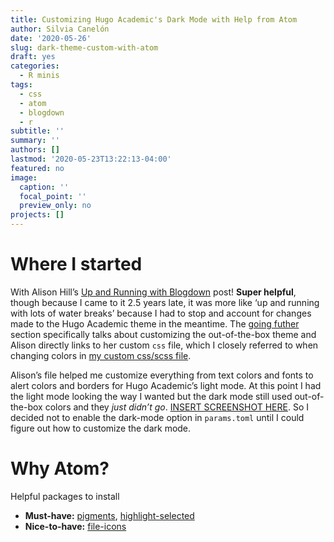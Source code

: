 ```yaml
---
title: Customizing Hugo Academic's Dark Mode with Help from Atom
author: Silvia Canelón
date: '2020-05-26'
slug: dark-theme-custom-with-atom
draft: yes
categories:
  - R minis
tags:
  - css
  - atom
  - blogdown
  - r
subtitle: ''
summary: ''
authors: []
lastmod: '2020-05-23T13:22:13-04:00'
featured: no
image:
  caption: ''
  focal_point: ''
  preview_only: no
projects: []
---
```

# Where I started
With Alison Hill's [Up and Running with Blogdown](https://alison.rbind.io/post/2017-06-12-up-and-running-with-blogdown/) post! **Super helpful**, though because I came to it 2.5 years late, it was more like 'up and running with lots of water breaks' because I had to stop and account for changes made to the Hugo Academic theme in the meantime. The [going futher](https://alison.rbind.io/post/2017-06-12-up-and-running-with-blogdown/#going-further) section specifically talks about customizing the out-of-the-box theme and Alison directly links to her custom `css` file, which I closely referred to when changing colors in [my custom css/scss file](https://github.com/spcanelon/silvia/blob/master/assets/scss/custom.scss).

Alison's file helped me customize everything from text colors and fonts to alert colors and borders for Hugo Academic's light mode. At this point I had the light mode looking the way I wanted but the dark mode still used out-of-the-box colors and they _just didn't go_. [INSERT SCREENSHOT HERE](). So I decided not to enable the dark-mode option in `params.toml` until I could figure out how to customize the dark mode.



# Why Atom?

Helpful packages to install

- **Must-have:** [pigments](https://atom.io/packages/pigments), [highlight-selected](https://atom.io/packages/highlight-selected)
- **Nice-to-have:** [file-icons](https://atom.io/packages/file-icons)
